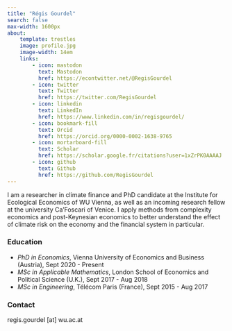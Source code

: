 ```yaml
---
title: "Régis Gourdel"
search: false
max-width: 1600px
about:
    template: trestles
    image: profile.jpg
    image-width: 14em
    links:
        - icon: mastodon
          text: Mastodon
          href: https://econtwitter.net/@RegisGourdel
        - icon: twitter
          text: Twitter
          href: https://twitter.com/RegisGourdel
        - icon: linkedin
          text: LinkedIn
          href: https://www.linkedin.com/in/regisgourdel/
        - icon: bookmark-fill
          text: Orcid
          href: https://orcid.org/0000-0002-1638-9765
        - icon: mortarboard-fill
          text: Scholar
          href: https://scholar.google.fr/citations?user=1xZrPK0AAAAJ
        - icon: github
          text: Github
          href: https://github.com/RegisGourdel
---
```


I am a researcher in climate finance and PhD candidate at the Institute for Ecological Economics of WU Vienna, as well as an incoming research fellow at the university Ca'Foscari of Venice.
I apply methods from complexity economics and post-Keynesian economics to better understand the effect of climate risk on the economy and the financial system in particular.

### Education

- _PhD in Economics_, Vienna University of Economics and Business (Austria), Sept 2020 - Present
- _MSc in Applicable Mathematics_, London School of Economics and Political Science (U.K.), Sept 2017 - Aug 2018
- _MSc in Engineering_, Télécom Paris (France), Sept 2015 - Aug 2017

### Contact

regis.gourdel [at] wu.ac.at
